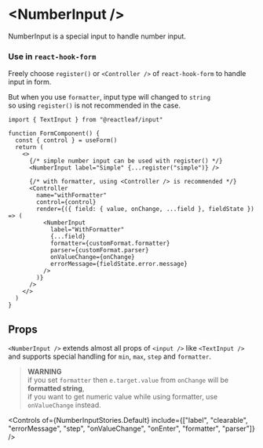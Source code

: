 
<Meta of={NumberInputStories} />

# \<NumberInput />

NumberInput is a special input to handle number input.

<Canvas of={NumberInputStories.Default} />
<Canvas of={NumberInputStories.Formatter} />

### Use in `react-hook-form`

Freely choose `register()` or `<Controller />` of `react-hook-form` to handle input in form.

But when you use `formatter`, input type will changed to `string` \
so using `register()` is not recommended in the case.

```tsx
import { TextInput } from "@reactleaf/input"

function FormComponent() {
  const { control } = useForm()
  return (
    <>
      {/* simple number input can be used with register() */}
      <NumberInput label="Simple" {...register("simple")} />

      {/* with formatter, using <Controller /> is recommended */}
      <Controller
        name="withFormatter"
        control={control}
        render={({ field: { value, onChange, ...field }, fieldState }) => (
          <NumberInput
            label="WithFormatter"
            {...field}
            formatter={customFormat.formatter}
            parser={customFormat.parser}
            onValueChange={onChange}
            errorMessage={fieldState.error.message}
          />
        )}
      />
    </>
  )
}
```

## Props

`<NumberInput />` extends almost all props of `<input />` like `<TextInput />`
and supports special handling for `min`, `max`, `step` and `formatter`.

> **WARNING** \
> if you set `formatter` then `e.target.value` from `onChange` will be **formatted string**, \
> if you want to get numeric value while using formatter, use `onValueChange` instead.

<Controls
  of={NumberInputStories.Default}
  include={["label", "clearable", "errorMessage", "step", "onValueChange", "onEnter", "formatter", "parser"]}
/>
